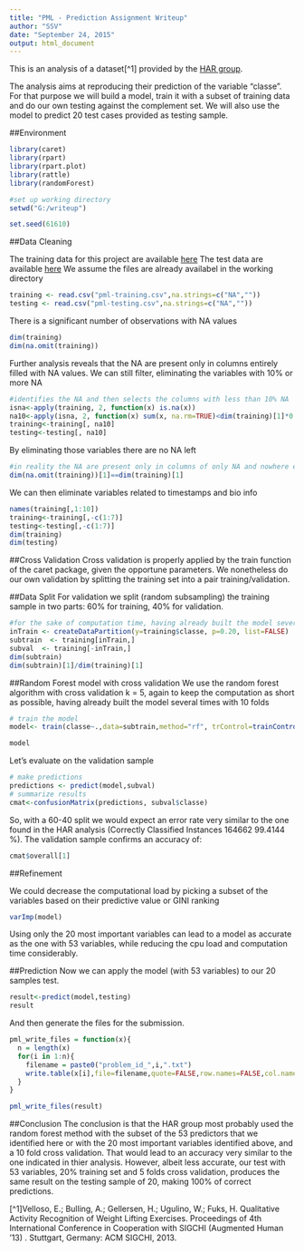 ```yaml
---
title: "PML - Prediction Assignment Writeup"
author: "SSV"
date: "September 24, 2015"
output: html_document
---
```


This is an analysis of a dataset[^1] provided by the [HAR group](http://groupware.les.inf.puc-rio.br/har).

The analysis aims at reproducing their prediction of the variable "classe". For that purpose we will build a model, train it with a subset of training  data and do our own testing against the complement set. We will also use the model to predict 20 test cases provided as testing sample.


##Environment

```r
library(caret)
library(rpart)
library(rpart.plot)
library(rattle)
library(randomForest)

#set up working directory
setwd("G:/writeup")

set.seed(61610)
```

##Data Cleaning

The training data for this project are available [here](https://d396qusza40orc.cloudfront.net/predmachlearn/pml-training.csv)
The test data are available [here](https://d396qusza40orc.cloudfront.net/predmachlearn/pml-testing.csv)
We assume the files are already availabel in the working directory

```r
training <- read.csv("pml-training.csv",na.strings=c("NA",""))
testing <- read.csv("pml-testing.csv",na.strings=c("NA",""))
```

There is a significant number of observations with NA values
```r
dim(training)
dim(na.omit(training))
```

Further analysis reveals that the NA are present only in columns entirely filled with NA values.
We can still filter, eliminating the variables with 10% or more NA
```r
#identifies the NA and then selects the columns with less than 10% NA
isna<-apply(training, 2, function(x) is.na(x))
na10<-apply(isna, 2, function(x) sum(x, na.rm=TRUE)<dim(training)[1]*0.1)
training<-training[, na10]
testing<-testing[, na10]
```
By eliminating those variables there are no NA left
```r
#in reality the NA are present only in columns of only NA and nowhere else
dim(na.omit(training))[1]==dim(training)[1]
```

We can then eliminate variables related to timestamps and bio info
```r
names(training[,1:10])
training<-training[,-c(1:7)]
testing<-testing[,-c(1:7)]
dim(training)
dim(testing)
```


##Cross Validation
Cross validation is properly applied by the train function of the caret package, given the opportune parameters.
We nonetheless do our own validation by splitting the training set into a pair training/validation.

##Data Split
For validation we split (random subsampling) the training sample in two parts: 60% for training, 40% for validation.
```r
#for the sake of computation time, having already built the model several time with the appropriate split, we use a 20-80 split instead of 60-40
inTrain <- createDataPartition(y=training$classe, p=0.20, list=FALSE)
subtrain  <- training[inTrain,]
subval  <- training[-inTrain,]
dim(subtrain)
dim(subtrain)[1]/dim(training)[1]
```

##Random Forest model with cross validation
We use the random forest algorithm with cross validation k = 5, again to keep the computation as short as possible, having already built the model several times with 10 folds
```r
# train the model 
model<- train(classe~.,data=subtrain,method="rf", trControl=trainControl(method="cv",number=5), prox=TRUE,allowParallel=TRUE)

model
```

Let's evaluate on the validation sample
```r
# make predictions
predictions <- predict(model,subval)
# summarize results
cmat<-confusionMatrix(predictions, subval$classe)
```
So, with a 60-40 split we would expect an error rate very similar to the one found in the HAR analysis (Correctly Classified Instances 	164662 	99.4144 %).
The validation sample confirms an accuracy of:
```r
cmat$overall[1]
```

##Refinement

We could decrease the computational load by picking a subset of the variables based on their predictive value or GINI ranking

```r
varImp(model)
```
Using only the 20 most important variables can lead to a model as accurate as the one with  53 variables, while reducing the cpu load and computation time considerably.

##Prediction
Now we can apply the model (with 53 variables) to our 20 samples test.

```r
result<-predict(model,testing)
result
```
And then generate the files for the submission.

```r
pml_write_files = function(x){
  n = length(x)
  for(i in 1:n){
    filename = paste0("problem_id_",i,".txt")
    write.table(x[i],file=filename,quote=FALSE,row.names=FALSE,col.names=FALSE)
  }
}

pml_write_files(result)
```

##Conclusion
The conclusion is that the HAR group most probably used the random forest method with the subset of the 53 predictors that we identified here or with the 20 most important variables identified above, and a 10 fold cross validation. That would lead to an accuracy very similar to the one indicated in thier analysis. However, albeit less accurate, our test with 53 variables, 20% training set and 5 folds cross validation, produces the same result on the testing sample of 20, making 100% of correct predictions.


[^1]Velloso, E.; Bulling, A.; Gellersen, H.; Ugulino, W.; Fuks, H. Qualitative Activity Recognition of Weight Lifting Exercises. Proceedings of 4th International Conference in Cooperation with SIGCHI (Augmented Human '13) . Stuttgart, Germany: ACM SIGCHI, 2013.
